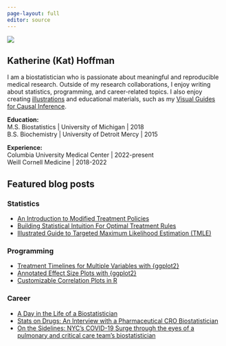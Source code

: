```yaml
---
page-layout: full
editor: source
---
```


::: grid
::: {.g-col-12 .g-col-md-4}
![](img/profile-modified-wide.png)
:::

::: {.g-col-12 .g-col-md-8}
# Katherine (Kat) Hoffman

I am a biostatistician who is passionate about meaningful and reproducible medical research. Outside of my research collaborations, I enjoy writing about statistics, programming, and career-related topics. I also enjoy creating [illustrations](https://www.khstats.com/art/illustrations_draw) and educational materials, such as my [Visual Guides for Causal Inference](https://www.khstats.com/art/illustrations_viz).
<!-- I use this website to store the blog posts, illustrations, and visual guides I've created over the years. -->
<!-- I post about new content on [Twitter](https://twitter.com/kat_hoffman_), and I am always open to hearing feedback via <a href = "mailto: kathoffman.stats@gmail.com">email</a>. -->

**Education:**<br> M.S. Biostatistics \| University of Michigan \| 2018<br> B.S. Biochemistry \| University of Detroit Mercy \| 2015

**Experience:**<br>Columbia University Medical Center \| 2022-present<br>Weill Cornell Medicine \| 2018-2022

:::
:::

## Featured blog posts

::: grid
::: {.g-col-12 .g-col-md-4}
### Statistics

-   [An Introduction to Modified Treatment Policies](/blog/lmtp/lmtp.html)
-   [Building Statistical Intuition For Optimal Treatment Rules](/blog/otr/otr.html)
-   [Illustrated Guide to Targeted Maximum Likelihood Estimation (TMLE)](/blog/tmle/tutorial.html)
:::

::: {.g-col-12 .g-col-md-4}
### Programming

-   [Treatment Timelines for Multiple Variables with {ggplot2}](/blog/trt-timelines/multiple-vars.html)
-   [Annotated Effect Size Plots with {ggplot2}](/blog/forest-plots/)
-   [Customizable Correlation Plots in R](/blog/corr-plots)
:::

::: {.g-col-12 .g-col-md-4}
### Career

-   [A Day in the Life of a Biostatistician](/blog/ditl)
-   [Stats on Drugs: An Interview with a Pharmaceutical CRO Biostatistician](/blog/ditl/ditl-followup.html)
-   [On the Sidelines: NYC's COVID-19 Surge through the eyes of a pulmonary and critical care team's biostatistician](/blog/covid)
:::
:::

<!-- ## Featured illustrations -->


<!-- ::: grid -->
<!-- ::: {.g-col-12 .g-col-md-4} -->
<!-- ![](img/ident-vs-est.png) -->
<!-- ::: -->

<!-- ::: {.g-col-12 .g-col-md-4} -->
<!-- ![](img/TMLE.jpg) -->
<!-- ::: -->
<!-- ::: {.g-col-12 .g-col-md-4} -->
<!-- ![](img/lmtp/mtp_summary.jpg) -->
<!-- ::: -->

<!-- ::: -->

